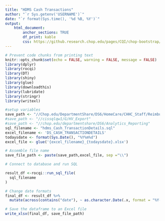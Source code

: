 ```yaml
---
title: "HDMS Cash Transactions"
author: "`r Sys.getenv('USERNAME')`"
date: "`r format(Sys.time(), '%d %B, %Y')`"
output:
    html_document:
        anchor_sections: TRUE
        df_print: kable
        css: https://github.research.chop.edu/pages/CQI/chop-bootstrap/bootstrap-3/bootstrap.min.css
---
```


```r
# Prevent code chunks from printing text
knitr::opts_chunk$set(echo = FALSE, warning = FALSE, message = FALSE)
library(dplyr)
library(rocqi)
library(DT)
library(shiny)
library(glue)
library(downloadthis)
library(lubridate)
library(stringr)
library(writexl)
```

```r
#setup variables
save_path <- "//Chop.edu/DepartmentShare/DS6/HomeCare/CHHC_Staff/Reimbursement/Management Tools/Weekly HDMS Spreadsheets"
#save_path <- "//cissqlqw1/G/HV_Export"
#save_path <- "//chop.edu/departmentshare/DS6/Analytics_Reporting"
sql_filename <- "hdms_Cash_TransactionDetails.sql"
excel_filename <- 'DS_CASH_TRANSACTIONDETAILS'
todaysdate <- format(Sys.Date(), "%Y%m%d")
excel_file <- glue('{excel_filename}_{todaysdate}.xlsx')

```



                    
```r

# Assemble file name
save_file_path <- paste(save_path,excel_file, sep ="\\")

# Connect to database and run SQL

result_df <-rocqi::run_sql_file(
  sql_filename
)

# Change date formats
final_df <- result_df %>%
  mutate(across(contains("date"), ~ as.character.Date(.x, format = "%Y-%m-%d")))

# Save the dataframe to an Excel file
write_xlsx(final_df, save_file_path)
```
